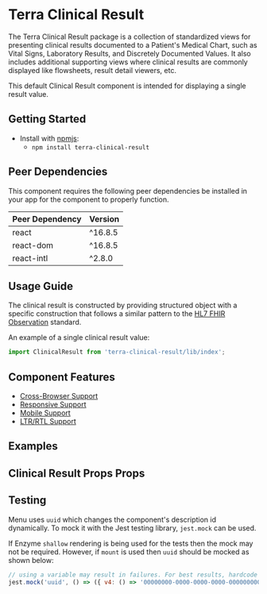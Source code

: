 


<Badge />

# Terra Clinical Result

The Terra Clinical Result package is a collection of standardized views for presenting clinical results documented to a Patient's Medical Chart,
such as Vital Signs, Laboratory Results, and Discretely Documented Values. It also includes additional supporting views where clinical results
are commonly displayed like flowsheets, result detail viewers, etc.

This default Clinical Result component is intended for displaying a single result value.

## Getting Started

- Install with [npmjs](https://www.npmjs.com):
  - `npm install terra-clinical-result`

<!-- AUTO-GENERATED-CONTENT:START Peer Dependencies -->
## Peer Dependencies

This component requires the following peer dependencies be installed in your app for the component to properly function.

| Peer Dependency | Version |
|-|-|
| react | ^16.8.5 |
| react-dom | ^16.8.5 |
| react-intl | ^2.8.0 |

<!-- AUTO-GENERATED-CONTENT:END -->

## Usage Guide
The clinical result is constructed by providing structured object with a specific construction that follows a similar pattern to the [HL7 FHIR Observation](https://www.hl7.org/fhir/observation.html) standard.

An example of a single clinical result value:
```jsx
import ClinicalResult from 'terra-clinical-result/lib/index';
```

## Component Features

* [Cross-Browser Support](https://engineering.cerner.com/terra-ui/about/terra-ui/component-standards#cross-browser-support)
* [Responsive Support](https://engineering.cerner.com/terra-ui/about/terra-ui/component-standards#responsive-support)
* [Mobile Support](https://engineering.cerner.com/terra-ui/about/terra-ui/component-standards#mobile-support)
* [LTR/RTL Support](https://engineering.cerner.com/terra-ui/about/terra-ui/component-standards#ltr--rtl)

## Examples
<DefaultResult title="Default Clinical Result" />
<DecoratedResult title="Modified Clinical Result with Comments" />
<UnverifiedResult title="Unverified Clinical Result with Hide Unit of Measure" />
<ExtraDisplaysResult title="Clinical Result with additional displays" />
<InterpretationResults title="Clinical Results with Intrepretation" />
<SizeChangeResult title="Changing the Clinical Result Size" />
<TruncatedResult title="Truncated Clinical Result" />
<KnownNoData title="Display for 'Known No Result'" />
<KnownError title="Clinical Result Known Error" />
<AccidentalError title="Clinical Result Accidental Error" />
<StatusEnteredInError title="Clinical Result Status Entered In Error" />

## Clinical Result Props Props
<ClinicalResultsProps />


## Testing

Menu uses `uuid` which changes the component's description id dynamically. To mock it with the Jest testing library, `jest.mock` can be used.

If Enzyme `shallow` rendering is being used for the tests then the mock may not be required. However, if `mount` is used then `uuid` should be mocked as shown below:

```js
// using a variable may result in failures. For best results, hardcode the mock return value.
jest.mock('uuid', () => ({ v4: () => '00000000-0000-0000-0000-000000000000' }));
```
